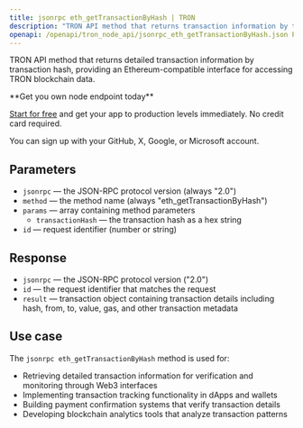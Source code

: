 ```yaml
---
title: jsonrpc eth_getTransactionByHash | TRON
description: "TRON API method that returns transaction information by transaction hash. This method provides Ethereum-compatible interface for TRON blockchain."
openapi: /openapi/tron_node_api/jsonrpc_eth_getTransactionByHash.json POST /95e61622bf6a8af293978377718e3b77/jsonrpc/eth_getTransactionByHash
---
```


TRON API method that returns detailed transaction information by transaction hash, providing an Ethereum-compatible interface for accessing TRON blockchain data.

<Check>
**Get you own node endpoint today**

[Start for free](https://console.chainstack.com/) and get your app to production levels immediately. No credit card required.

You can sign up with your GitHub, X, Google, or Microsoft account.
</Check>

## Parameters

* `jsonrpc` — the JSON-RPC protocol version (always "2.0")
* `method` — the method name (always "eth_getTransactionByHash")
* `params` — array containing method parameters
  * `transactionHash` — the transaction hash as a hex string
* `id` — request identifier (number or string)

## Response

* `jsonrpc` — the JSON-RPC protocol version ("2.0")
* `id` — the request identifier that matches the request
* `result` — transaction object containing transaction details including hash, from, to, value, gas, and other transaction metadata

## Use case

The `jsonrpc eth_getTransactionByHash` method is used for:

* Retrieving detailed transaction information for verification and monitoring through Web3 interfaces
* Implementing transaction tracking functionality in dApps and wallets
* Building payment confirmation systems that verify transaction details
* Developing blockchain analytics tools that analyze transaction patterns
